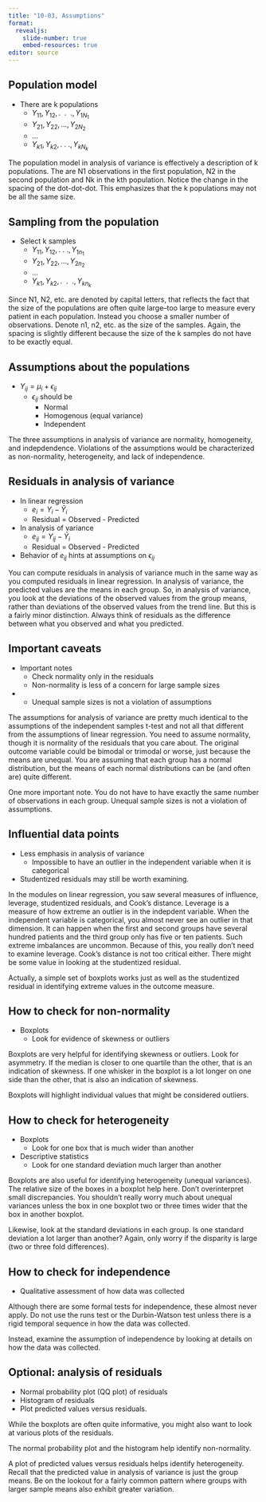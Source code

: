 ```yaml
---
title: "10-03, Assumptions"
format: 
  revealjs:
    slide-number: true
    embed-resources: true
editor: source
---
```


## Population model

-   There are k populations
    -   $Y_{11}, Y_{12}, .\ \ .\ \ ., Y_{1N_1}$
    -   $Y_{21}, Y_{22}, ..., Y_{2N_2}$
    -   ...
    -   $Y_{k1}, Y_{k2}, .\ .\ ., Y_{kN_k}$
    
::: notes
The population model in analysis of variance is effectively a description of k populations. The are N1 observations in the first population, N2 in the second population and Nk in the kth population. Notice the change in the spacing of the dot-dot-dot. This emphasizes that the k populations may not be all the same size.
:::

## Sampling from the population

-   Select k samples
    -   $Y_{11}, Y_{12}, .\ .\ ., Y_{1n_1}$
    -   $Y_{21}, Y_{22}, ..., Y_{2n_2}$
    -   ...
    -   $Y_{k1}, Y_{k2}, .\ \ .\ \ ., Y_{kn_k}$
    
::: notes
Since N1, N2, etc. are denoted by capital letters, that reflects the fact that the size of the populations are often quite large--too large to measure every patient in each population. Instead you choose a smaller number of observations. Denote n1, n2, etc. as the size of the samples. Again, the spacing is slightly different because the size of the k samples do not have to be exactly equal.
:::

## Assumptions about the populations

-   $Y_{ij} = \mu_i + \epsilon_{ij}$
    -   $\epsilon_{ij}$ should be 
        -   Normal
        -   Homogenous (equal variance)
        -   Independent
        
::: notes
The three assumptions in analysis of variance are normality, homogeneity, and indepdendence. Violations of the assumptions would be characterized as non-normality, heterogeneity, and lack of independence.
:::

## Residuals in analysis of variance

-   In linear regression
    -   $e_i=Y_i-\hat{Y}_i$
    -   Residual = Observed - Predicted
-   In analysis of variance
    -   $e_{ij}=Y_{ij}-\bar{Y}_i$
    -   Residual = Observed - Predicted
-   Behavior of $e_{ij}$ hints at assumptions on $\epsilon_{ij}$
    
::: notes
You can compute residuals in analysis of variance much in the same way as you computed residuals in linear regression. In analysis of variance, the predicted values are the means in each group. So, in analysis of variance, you look at the deviations of the observed values from the group means, rather than deviations of the observed values from the trend line. But this is a fairly minor distinction. Always think of residuals as the difference between what you observed and what you predicted.
:::

## Important caveats

-   Important notes
    -   Check normality only in the residuals
    -   Non-normality is less of a concern for large sample sizes
-   -   Unequal sample sizes is not a violation of assumptions

::: notes
The assumptions for analysis of variance are pretty much identical to the assumptions of the independent samples t-test and not all that different from the assumptions of linear regression. You need to assume normality, though it is normality of the residuals that you care about. The original outcome variable could be bimodal or trimodal or worse, just because the means are unequal. You are assuming that each group has a normal distribution, but the means of each normal distributions can be (and often are) quite different.

One more important note. You do not have to have exactly the same number of observations in each group. Unequal sample sizes is not a violation of assumptions.
:::

## Influential data points

-   Less emphasis in analysis of variance
    -   Impossible to have an outlier in the independent variable when it is categorical
-   Studentized residuals may still be worth examining. 

::: notes
In the modules on linear regression, you saw several measures of influence, leverage, studentized residuals, and Cook's distance. Leverage is a measure of how extreme an outlier is in the indepdent variable. When the independent variable is categorical, you almost never see an outlier in that dimension. It can happen when the first and second groups have several hundred patients and the third group only has five or ten patients. Such extreme imbalances are uncommon. Because of this, you really don't need to examine leverage. Cook's distance is not too critical either. There might be some value in looking at the studentized residual.

Actually, a simple set of boxplots works just as well as the studentized residual in identifying extreme values in the outcome measure.
:::

## How to check for non-normality

-   Boxplots
    -   Look for evidence of skewness or outliers
    
::: notes
Boxplots are very helpful for identifying skewness or outliers. Look for asymmetry. If the median is closer to one quartile than the other, that is an indication of skewness. If one whisker in the boxplot is a lot longer on one side than the other, that is also an indication of skewness. 

Boxplots will highlight individual values that might be considered outliers.
:::
    
## How to check for heterogeneity

-   Boxplots
    -   Look for one box that is much wider than another
-   Descriptive statistics
    -   Look for one standard deviation much larger than another
    
::: notes
Boxplots are also useful for identifying heterogeneity (unequal variances). The relative size of the boxes in a boxplot help here. Don't overinterpret small discrepancies. You shouldn't really worry much about unequal variances unless the box in one boxplot two or three times wider that the box in another boxplot.

Likewise, look at the standard deviations in each group. Is one standard deviation a lot larger than another? Again, only worry if the disparity is large (two or three fold differences).
:::
    
##  How to check for independence 

-   Qualitative assessment of how data was collected

::: notes
Although there are some formal tests for independence, these almost never apply. Do not use the runs test or the Durbin-Watson test unless there is a rigid temporal sequence in how the data was collected.

Instead, examine the assumption of independence by looking at details on how the data was collected.
:::

## Optional: analysis of residuals

-   Normal probability plot (QQ plot) of residuals
-   Histogram of residuals
-   Plot predicted values versus residuals.

::: notes
While the boxplots are often quite informative, you might also want to look at various plots of the residuals.

The normal probability plot and the histogram help identify non-normality.

A plot of predicted values versus residuals helps identify heterogeneity. Recall that the predicted value in analysis of variance is just the group means. Be on the lookout for a fairly common pattern where groups with larger sample means also exhibit greater variation.
:::